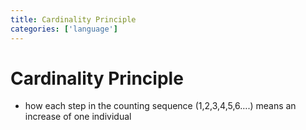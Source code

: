 ```yaml
---
title: Cardinality Principle
categories: ['language']
---
```


# Cardinality Principle
- how each step in the counting sequence (1,2,3,4,5,6….) means an increase of one individual



